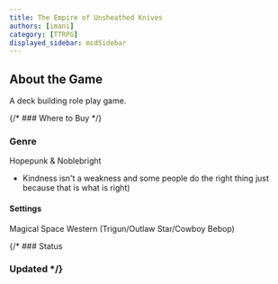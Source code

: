 ```yaml
---
title: The Empire of Unsheathed Knives
authors: [imani]
category: [TTRPG]
displayed_sidebar: mcdSidebar
---
```


## About the Game
A deck building role play game. 

{/* ### Where to Buy  */}
### Genre 
Hopepunk & Noblebright
- Kindness isn't a weakness and some people do the right thing just because that is what is right)

#### Settings 
Magical Space Western (Trigun/Outlaw Star/Cowboy Bebop)

{/* ### Status
### Updated */}
